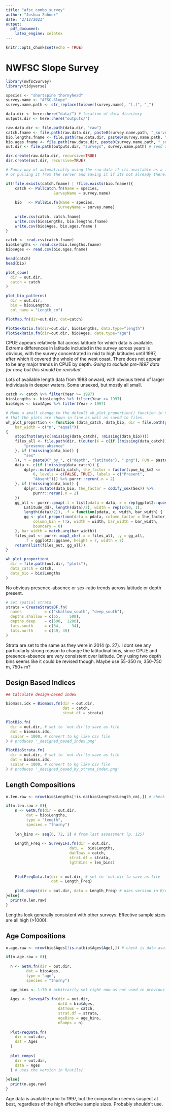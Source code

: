 ```yaml
---
title: "afsc_combo_survey"
author: "Joshua Zahner"
date: "2/12/2023"
output: 
  pdf_document:
    latex_engine: xelatex
---
```


```r
knitr::opts_chunk$set(echo = TRUE)
```

# NWFSC Slope Survey

```r
library(nwfscSurvey)
library(tidyverse)

species <- "shortspine thornyhead"
survey.name <- "AFSC.Slope"
survey.name.path <- str_replace(tolower(survey.name), "[.]", "_")

data.dir <- here::here("data/") # location of data directory
outputs.dir <- here::here("outputs/")

raw.data.dir <- file.path(data.dir, "raw")
catch.fname <- file.path(raw.data.dir, paste0(survey.name.path, "_survey_catch.csv")) # raw survey catch filename
bio.lengths.fname <- file.path(raw.data.dir, paste0(survey.name.path, "_survey_bio_lengths.csv"))     # raw survey bio filename
bio.ages.fname <- file.path(raw.data.dir, paste0(survey.name.path, "_survey_bio_ages.csv"))     # raw survey bio filename
out.dir <- file.path(outputs.dir, "surveys", survey.name.path) # send all plot/data outputs here
```

```r
dir.create(raw.data.dir, recursive=TRUE)
dir.create(out.dir, recursive=TRUE)
```


```r
# Fancy way of automatically using the raw data if its available as a file
# or pulling it from the server and saving it if its not already there.

if(!file.exists(catch.fname) | !file.exists(bio.fname)){
    catch <- PullCatch.fn(Name = species, 
                     SurveyName = survey.name)
                     
    bio   <- PullBio.fn(Name = species, 
                       SurveyName = survey.name)
    
    write.csv(catch, catch.fname)
    write.csv(bio$Lengths, bio.lengths.fname)
    write.csv(bio$Ages, bio.ages.fname )
}

catch <- read.csv(catch.fname)
bio$Lengths <- read.csv(bio.lengths.fname)
bio$Ages <- read.csv(bio.ages.fname)

head(catch)
head(bio)
```

```r
plot_cpue(
  dir = out.dir, 
  catch = catch
)

plot_bio_patterns(
  dir = out.dir, 
  bio = bio$Lengths, 
  col_name = "Length_cm")

PlotMap.fn(dir=out.dir, dat=catch)

PlotSexRatio.fn(dir=out.dir, bio$Lengths, data.type="length")
PlotSexRatio.fn(dir=out.dir, bio$Ages, data.type="age")

```
CPUE appears relatively flat across latitude for which data is available. Extreme differences in latitude included in the survey across years is obvious, with the survey concentrated in mid to high latitudes until 1997, after which it covered the whole of the west coast. There does not appear to be any major trends in CPUE by depth. *Going to exclude pre-1997 data for now, but this should be revisited.*

Lots of available length data from 1988 onward, with obvious trend of larger individuals in deeper waters. Some unsexed, but mostly all small.

```r
catch <- catch %>% filter(Year >= 1997)
bio$Lengths <- bio$Lengths %>% filter(Year >= 1997)
bio$Ages <- bio$Ages %>% filter(Year > 1997)
```


```r
# Made a small change to the default wh_plot_proportion() function in nwfscSurvey so
# that the plots are shown in line as well as saved to files.
wh_plot_proportion <- function (data_catch, data_bio, dir = file.path(getwd(), "plots"), 
    bar_width = c("n", "equal")) 
{
    stopifnot(any(c(!missing(data_catch), !missing(data_bio))))
    files_all <- file.path(dir, t(outer(X = c(if (!missing(data_catch)) {
        "presence-absence"
    }, if (!missing(data_bio)) {
        "sex"
    }), Y = paste0("_by_", c("depth", "latitude"), ".png"), FUN = paste0)))
    data <- c(if (!missing(data_catch)) {
        dplyr::mutate(data_catch, the_factor = factor(cpue_kg_km2 <= 
            0, levels = c(FALSE, TRUE), labels = c("Present", 
            "Absent"))) %>% purrr::rerun(.n = 2)
    }, if (!missing(data_bio)) {
        dplyr::mutate(data_bio, the_factor = codify_sex(Sex)) %>% 
            purrr::rerun(.n = 2)
    })
    gg_all <- purrr::pmap(.l = list(pdata = data, x = rep(ggplot2::quos(Depth_m, 
        Latitude_dd), length(data)/2), width = rep(c(50, 1), 
        length(data)/2)), .f = function(pdata, x, width, bar_width) {
        gg <- plot_proportion(data = pdata, column_factor = the_factor, 
            column_bin = !!x, width = width, bar_width = bar_width, 
            boundary = 0)
    }, bar_width = match.arg(bar_width))
    files_out <- purrr::map2_chr(.x = files_all, .y = gg_all, 
        .f = ggplot2::ggsave, height = 7, width = 7)
    return(list(files_out, gg_all))
}

wh_plot_proportion(
  dir = file.path(out.dir, "plots"),
  data_catch = catch,
  data_bio = bio$Lengths
)
```
No obvious presence-absence or sex-ratio trends across latitude or depth present.

```r
# Set spatial strata
strata = CreateStrataDF.fn(
  names          = c("shallow_south", "deep_south"),
  depths.shallow = c(55,    500),
  depths.deep    = c(500,  1280),
  lats.south     = c(34,     34),
  lats.north     = c(49, 49)
)

```
Strata are set to the same as they were in 2014 (p. 27).
I dont see any particularly strong reason to change the latitudinal bins, since CPUE and presence-absence are very consistent over latitude.
Only using two depth bins seems like it could be revised though. Maybe use 55-350 m, 350-750 m, 750+ m?


## Design Based Indices
```r
## Calculate design-based index

biomass.idx = Biomass.fn(dir = out.dir,
                         dat = catch,
                         strat.df = strata)

PlotBio.fn(
  dir = out.dir, # set to `out.dir`to save as file
  dat = biomass.idx,
  scalar = 1000, # convert to kg like csv file
) # produces '_designed_based_index.png'

PlotBioStrata.fn(
  dir = out.dir, # set to `out.dir`to save as file
  dat = biomass.idx,
  scalar = 1000, # convert to kg like csv file
) # produces '_designed_based_by_strata_index.png'

```


## Length Compositions

```r
n.len.raw <- nrow(bio$Lengths[!is.na(bio$Lengths$Length_cm),]) # check if data available

if(n.len.raw > 0){
    n <- GetN.fn(dir = out.dir, 
         dat = bio$Lengths, 
         type = "length", 
         species = "thorny")
      
    len_bins <- seq(6, 72, 2) # from last assessment (p. 125)
    
    Length_Freq <- SurveyLFs.fn(dir = out.dir, 
                            datL =  bio$Lengths, 
                            datTows = catch,
                            strat.df = strata,
                            lgthBins = len_bins)
    
    
    PlotFreqData.fn(dir = out.dir, # set to `out.dir`to save as file 
                    dat = Length_Freq)
    
    plot_comps(dir = out.dir, data = Length_Freq) # uses version in R/utils/ 
}else{
  print(n.len.raw)
}

```
Lengths look generally consistent with other surveys. Effective sample sizes are all high (>1000).


## Age Compositions

```r
n.age.raw <- nrow(bio$Ages[!is.na(bio$Ages$Age),]) # check is data available

if(n.age.raw > 0){
  
  n <- GetN.fn(dir = out.dir,
         dat = bio$Ages,
         type = "age",
         species = "thorny")

  age_bins <- 1:70 # arbitrarily set right now as not used in previous assessment
  
  Ages <- SurveyAFs.fn(dir = out.dir,
                       datA = bio$Ages,
                       datTows = catch,
                       strat.df = strata,
                       ageBins = age_bins,
                       nSamps = n)
  
  PlotFreqData.fn(
    dir = out.dir,
    dat = Ages
  )
  
  plot_comps(
    dir = out.dir,
    data = Ages
  ) # uses the version in R/utils/
  
}else{
  print(n.age.raw)
}

```
Age data is available prior to 1997, but the composition seems suspect at best, regardless of the high effective sample sizes. Probably shouldn't use.

